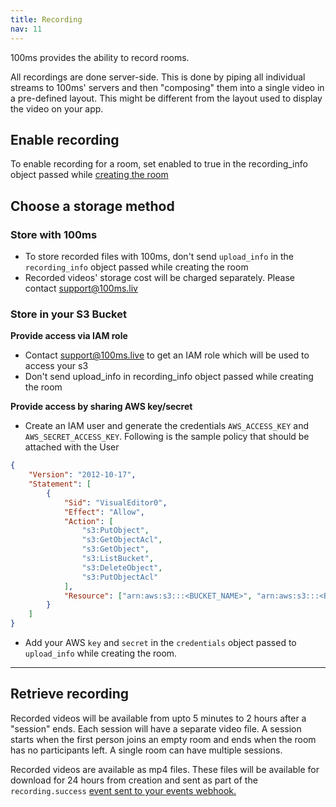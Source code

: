 ```yaml
---
title: Recording
nav: 11
---
```


100ms provides the ability to record rooms.

All recordings are done server-side. This is done by piping all individual streams to 100ms' servers and then "composing" them into a single video in a pre-defined layout. This might be different from the layout used to display the video on your app.

## Enable recording

To enable recording for a room, set enabled to true in the recording_info object passed while [creating the room](/v1/server-side/Create-room)

## Choose a storage method

### Store with 100ms

-   To store recorded files with 100ms, don't send `upload_info` in the `recording_info` object passed while creating the room
-   Recorded videos' storage cost will be charged separately. Please contact support@100ms.liv

### Store in your S3 Bucket

**Provide access via IAM role**

-   Contact support@100ms.live to get an IAM role which will be used to access your s3
-   Don't send upload_info in recording_info object passed while creating the room

**Provide access by sharing AWS key/secret**

-   Create an IAM user and generate the credentials `AWS_ACCESS_KEY` and `AWS_SECRET_ACCESS_KEY`. Following is the sample policy that should be attached with the User

```json
{
    "Version": "2012-10-17",
    "Statement": [
        {
            "Sid": "VisualEditor0",
            "Effect": "Allow",
            "Action": [
                "s3:PutObject",
                "s3:GetObjectAcl",
                "s3:GetObject",
                "s3:ListBucket",
                "s3:DeleteObject",
                "s3:PutObjectAcl"
            ],
            "Resource": ["arn:aws:s3:::<BUCKET_NAME>", "arn:aws:s3:::<BUCKET_NAME>/*"]
        }
    ]
}
```

-   Add your AWS `key` and `secret` in the `credentials` object passed to `upload_info` while creating the room.

---

## Retrieve recording

Recorded videos will be available from upto 5 minutes to 2 hours after a "session" ends. Each session will have a separate video file. A session starts when the first person joins an empty room and ends when the room has no participants left. A single room can have multiple sessions.

Recorded videos are available as mp4 files. These files will be available for download for 24 hours from creation and sent as part of the `recording.success` [event sent to your events webhook.](/v1/advanced/Events#recordingsuccess)
